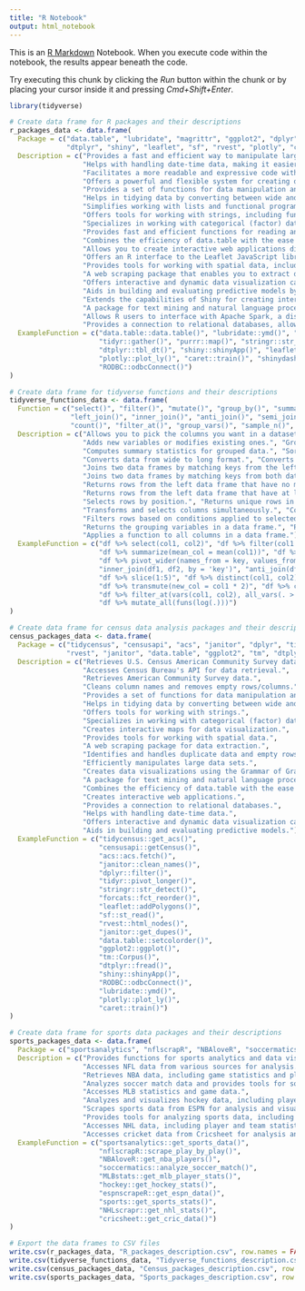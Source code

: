```yaml
---
title: "R Notebook"
output: html_notebook
---
```


This is an [R Markdown](http://rmarkdown.rstudio.com) Notebook. When you execute code within the notebook, the results appear beneath the code. 

Try executing this chunk by clicking the *Run* button within the chunk or by placing your cursor inside it and pressing *Cmd+Shift+Enter*. 

```r
library(tidyverse)
```

```r

# Create data frame for R packages and their descriptions
r_packages_data <- data.frame(
  Package = c("data.table", "lubridate", "magrittr", "ggplot2", "dplyr", "tidyr", "purrr", "stringr", "forcats", "readr",
              "dtplyr", "shiny", "leaflet", "sf", "rvest", "plotly", "caret", "shinydashboard", "tm", "sparklyr", "RODBC"),
  Description = c("Provides a fast and efficient way to manipulate large data sets. It is particularly useful for data wrangling and aggregation tasks.",
                  "Helps with handling date-time data, making it easier to parse, format, and perform calculations on dates and times.",
                  "Facilitates a more readable and expressive code with the pipe operator (%>%) for chaining operations.",
                  "Offers a powerful and flexible system for creating data visualizations and graphics using the Grammar of Graphics approach.",
                  "Provides a set of functions for data manipulation and transformation, such as filtering, grouping, and summarizing data.",
                  "Helps in tidying data by converting between wide and long formats, which is often necessary for data analysis and visualization.",
                  "Simplifies working with lists and functional programming, making it easier to apply functions to data and iterate over data structures.",
                  "Offers tools for working with strings, including functions for pattern matching, splitting, and manipulation.",
                  "Specializes in working with categorical (factor) data, allowing you to reorder and manipulate factor levels.",
                  "Provides fast and efficient functions for reading and writing rectangular data files, including CSV and TSV formats.",
                  "Combines the efficiency of data.table with the ease of dplyr for data manipulation tasks, making it suitable for large datasets.",
                  "Allows you to create interactive web applications directly from R, enabling data visualization and exploration through web interfaces.",
                  "Offers an R interface to the Leaflet JavaScript library for creating interactive maps and web-based geospatial visualizations.",
                  "Provides tools for working with spatial data, including reading, writing, and manipulating vector data in geographic information system (GIS) formats.",
                  "A web scraping package that enables you to extract data from websites, making it useful for collecting data from online sources.",
                  "Offers interactive and dynamic data visualization capabilities, allowing users to create interactive plots and dashboards.",
                  "Aids in building and evaluating predictive models by providing a unified interface for various machine learning algorithms.",
                  "Extends the capabilities of Shiny for creating interactive dashboards and data applications with a more structured layout.",
                  "A package for text mining and natural language processing, which includes functions for text preprocessing and analysis.",
                  "Allows R users to interface with Apache Spark, a distributed data processing framework, for big data analysis.",
                  "Provides a connection to relational databases, allowing you to interact with and retrieve data from databases like MySQL and SQL Server."),
  ExampleFunction = c("data.table::data.table()", "lubridate::ymd()", "magrittr::%>%()", "ggplot2::ggplot()", "dplyr::filter()",
                      "tidyr::gather()", "purrr::map()", "stringr::str_detect()", "forcats::fct_reorder()", "readr::read_csv()",
                      "dtplyr::tbl_dt()", "shiny::shinyApp()", "leaflet::leaflet()", "sf::st_read()", "rvest::html_nodes()",
                      "plotly::plot_ly()", "caret::train()", "shinydashboard::dashboardPage()", "tm::Corpus()", "sparklyr::spark_connect()",
                      "RODBC::odbcConnect()")
)

# Create data frame for tidyverse functions and their descriptions
tidyverse_functions_data <- data.frame(
  Function = c("select()", "filter()", "mutate()", "group_by()", "summarize()", "arrange()", "pivot_longer()", "pivot_wider()",
               "left_join()", "inner_join()", "anti_join()", "semi_join()", "slice()", "distinct()", "rename()", "transmute()",
               "count()", "filter_at()", "group_vars()", "sample_n()", "mutate_all()"),
  Description = c("Allows you to pick the columns you want in a dataset.", "Filters rows based on a specified condition.",
                  "Adds new variables or modifies existing ones.", "Groups data by one or more variables.", 
                  "Computes summary statistics for grouped data.", "Sorts rows based on one or more columns.", 
                  "Converts data from wide to long format.", "Converts data from long to wide format.", 
                  "Joins two data frames by matching keys from the left dataframe.", 
                  "Joins two data frames by matching keys from both data frames.", 
                  "Returns rows from the left data frame that have no match in the right data frame.", 
                  "Returns rows from the left data frame that have at least one match in the right data frame.", 
                  "Selects rows by position.", "Returns unique rows in a data frame.", "Renames columns in a data frame.", 
                  "Transforms and selects columns simultaneously.", "Counts the number of rows by group.", 
                  "Filters rows based on conditions applied to selected columns.", 
                  "Returns the grouping variables in a data frame.", "Randomly samples a specified number of rows.", 
                  "Applies a function to all columns in a data frame."),
  ExampleFunction = c("df %>% select(col1, col2)", "df %>% filter(col1 > 5)", "df %>% mutate(new_col = col1 * 2)", "df %>% group_by(group_var)",
                      "df %>% summarize(mean_col = mean(col1))", "df %>% arrange(col1)", "df %>% pivot_longer(cols = c(col1, col2))",
                      "df %>% pivot_wider(names_from = key, values_from = value)", "left_join(df1, df2, by = 'key')",
                      "inner_join(df1, df2, by = 'key')", "anti_join(df1, df2, by = 'key')", "semi_join(df1, df2, by = 'key')",
                      "df %>% slice(1:5)", "df %>% distinct(col1, col2)", "df %>% rename(new_col = old_col)",
                      "df %>% transmute(new_col = col1 * 2)", "df %>% count(group_var)",
                      "df %>% filter_at(vars(col1, col2), all_vars(. > 5))", "group_vars(df)", "df %>% sample_n(size = 10)",
                      "df %>% mutate_all(funs(log(.)))")
)

# Create data frame for census data analysis packages and their descriptions
census_packages_data <- data.frame(
  Package = c("tidycensus", "censusapi", "acs", "janitor", "dplyr", "tidyr", "stringr", "forcats", "leaflet", "sf",
              "rvest", "janitor", "data.table", "ggplot2", "tm", "dtplyr", "shiny", "RODBC", "lubridate", "plotly", "caret"),
  Description = c("Retrieves U.S. Census American Community Survey data.",
                  "Accesses Census Bureau's API for data retrieval.",
                  "Retrieves American Community Survey data.",
                  "Cleans column names and removes empty rows/columns.",
                  "Provides a set of functions for data manipulation and transformation.",
                  "Helps in tidying data by converting between wide and long formats.",
                  "Offers tools for working with strings.",
                  "Specializes in working with categorical (factor) data.",
                  "Creates interactive maps for data visualization.",
                  "Provides tools for working with spatial data.",
                  "A web scraping package for data extraction.",
                  "Identifies and handles duplicate data and empty rows.",
                  "Efficiently manipulates large data sets.",
                  "Creates data visualizations using the Grammar of Graphics.",
                  "A package for text mining and natural language processing.",
                  "Combines the efficiency of data.table with the ease of dplyr.",
                  "Creates interactive web applications.",
                  "Provides a connection to relational databases.",
                  "Helps with handling date-time data.",
                  "Offers interactive and dynamic data visualization capabilities.",
                  "Aids in building and evaluating predictive models."),
  ExampleFunction = c("tidycensus::get_acs()",
                      "censusapi::getCensus()",
                      "acs::acs.fetch()",
                      "janitor::clean_names()",
                      "dplyr::filter()",
                      "tidyr::pivot_longer()",
                      "stringr::str_detect()",
                      "forcats::fct_reorder()",
                      "leaflet::addPolygons()",
                      "sf::st_read()",
                      "rvest::html_nodes()",
                      "janitor::get_dupes()",
                      "data.table::setcolorder()",
                      "ggplot2::ggplot()",
                      "tm::Corpus()",
                      "dtplyr::fread()",
                      "shiny::shinyApp()",
                      "RODBC::odbcConnect()",
                      "lubridate::ymd()",
                      "plotly::plot_ly()",
                      "caret::train()")
)

# Create data frame for sports data packages and their descriptions
sports_packages_data <- data.frame(
  Package = c("sportsanalytics", "nflscrapR", "NBAloveR", "soccermatics", "MLBstats", "hockey", "espnscrapeR", "sports", "NHLscrapr", "cricsheet"),
  Description = c("Provides functions for sports analytics and data visualization.",
                  "Accesses NFL data from various sources for analysis.",
                  "Retrieves NBA data, including game statistics and player information.",
                  "Analyzes soccer match data and provides tools for soccer analytics.",
                  "Accesses MLB statistics and game data.",
                  "Analyzes and visualizes hockey data, including player and team statistics.",
                  "Scrapes sports data from ESPN for analysis and visualization.",
                  "Provides tools for analyzing sports data, including player and team statistics.",
                  "Accesses NHL data, including player and team statistics.",
                  "Accesses cricket data from Cricsheet for analysis and visualization."),
  ExampleFunction = c("sportsanalytics::get_sports_data()",
                      "nflscrapR::scrape_play_by_play()",
                      "NBAloveR::get_nba_players()",
                      "soccermatics::analyze_soccer_match()",
                      "MLBstats::get_mlb_player_stats()",
                      "hockey::get_hockey_stats()",
                      "espnscrapeR::get_espn_data()",
                      "sports::get_sports_stats()",
                      "NHLscrapr::get_nhl_stats()",
                      "cricsheet::get_cric_data()")
)

# Export the data frames to CSV files
write.csv(r_packages_data, "R_packages_description.csv", row.names = FALSE)
write.csv(tidyverse_functions_data, "Tidyverse_functions_description.csv", row.names = FALSE)
write.csv(census_packages_data, "Census_packages_description.csv", row.names = FALSE)
write.csv(sports_packages_data, "Sports_packages_description.csv", row.names = FALSE)



```

